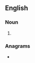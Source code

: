 ==English==

===Noun===
{{head|en|noun form}}

# {{plural of|tailbud|lang=en}}

===Anagrams===
* {{anagrams|en|a=abdilstu|subtidal}}